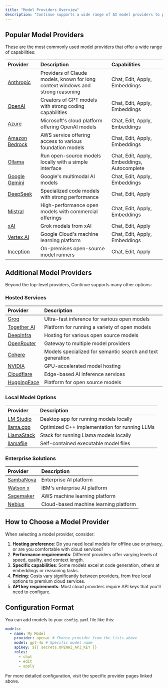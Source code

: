 ```yaml
---
title: "Model Providers Overview"
description: "Continue supports a wide range of AI model providers to power different features like chat, code editing, autocompletion, and embeddings. This overview helps you navigate through the available options and find the right provider for your needs."
---
```


## Popular Model Providers

These are the most commonly used model providers that offer a wide range of capabilities:

| Provider                                                       | Description                                                                     | Capabilities                                |
| :------------------------------------------------------------- | :------------------------------------------------------------------------------ | :------------------------------------------ |
| [Anthropic](/customize/model-providers/top-level/anthropic)    | Providers of Claude models, known for long context windows and strong reasoning | Chat, Edit, Apply, Embeddings               |
| [OpenAI](/customize/model-providers/top-level/openai)          | Creators of GPT models with strong coding capabilities                          | Chat, Edit, Apply, Embeddings               |
| [Azure](/customize/model-providers/top-level/azure)            | Microsoft's cloud platform offering OpenAI models                               | Chat, Edit, Apply, Embeddings               |
| [Amazon Bedrock](/customize/model-providers/top-level/bedrock) | AWS service offering access to various foundation models                        | Chat, Edit, Apply, Embeddings               |
| [Ollama](/customize/model-providers/top-level/ollama)          | Run open-source models locally with a simple interface                          | Chat, Edit, Apply, Embeddings, Autocomplete |
| [Google Gemini](/customize/model-providers/top-level/gemini)   | Google's multimodal AI models                                                   | Chat, Edit, Apply, Embeddings               |
| [DeepSeek](/customize/model-providers/top-level/deepseek)      | Specialized code models with strong performance                                 | Chat, Edit, Apply                           |
| [Mistral](/customize/model-providers/top-level/mistral)        | High-performance open models with commercial offerings                          | Chat, Edit, Apply, Embeddings               |
| [xAI](/customize/model-providers/top-level/xAI)                | Grok models from xAI                                                            | Chat, Edit, Apply                           |
| [Vertex AI](/customize/model-providers/top-level/vertexai)     | Google Cloud's machine learning platform                                        | Chat, Edit, Apply, Embeddings               |
| [Inception](/customize/model-providers/top-level/inception)    | On-premises open-source model runners                                           | Chat, Edit, Apply                           |

## Additional Model Providers

Beyond the top-level providers, Continue supports many other options:

### Hosted Services

| Provider                                                               | Description                                                |
| :--------------------------------------------------------------------- | :--------------------------------------------------------- |
| [Groq](/customize/model-providers/more/groq)                           | Ultra-fast inference for various open models               |
| [Together AI](/customize/model-providers/more/together)                | Platform for running a variety of open models              |
| [DeepInfra](/customize/model-providers/more/deepinfra)                 | Hosting for various open source models                     |
| [OpenRouter](/customize/model-providers/more/openrouter)               | Gateway to multiple model providers                        |
| [Cohere](/customize/model-providers/more/cohere)                       | Models specialized for semantic search and text generation |
| [NVIDIA](/customize/model-providers/more/nvidia)                       | GPU-accelerated model hosting                              |
| [Cloudflare](/customize/model-providers/more/cloudflare)               | Edge-based AI inference services                           |
| [HuggingFace](/customize/model-providers/more/huggingfaceinferenceapi) | Platform for open source models                            |

### Local Model Options

| Provider                                                 | Description                                   |
| :------------------------------------------------------- | :-------------------------------------------- |
| [LM Studio](/customize/model-providers/more/lmstudio)    | Desktop app for running models locally        |
| [llama.cpp](/customize/model-providers/more/llamacpp)    | Optimized C++ implementation for running LLMs |
| [LlamaStack](/customize/model-providers/more/llamastack) | Stack for running Llama models locally        |
| [llamafile](/customize/model-providers/more/llamafile)   | Self-contained executable model files         |

### Enterprise Solutions

| Provider                                               | Description                           |
| :----------------------------------------------------- | :------------------------------------ |
| [SambaNova](/customize/model-providers/more/SambaNova) | Enterprise AI platform                |
| [Watson x](/customize/model-providers/more/watsonx)    | IBM's enterprise AI platform          |
| [Sagemaker](/customize/model-providers/more/sagemaker) | AWS machine learning platform         |
| [Nebius](/customize/model-providers/more/nebius)       | Cloud-based machine learning platform |

## How to Choose a Model Provider

When selecting a model provider, consider:

1. **Hosting preference**: Do you need local models for offline use or privacy, or are you comfortable with cloud services?
2. **Performance requirements**: Different providers offer varying levels of speed, quality, and context length.
3. **Specific capabilities**: Some models excel at code generation, others at embeddings or reasoning tasks.
4. **Pricing**: Costs vary significantly between providers, from free local options to premium cloud services.
5. **API key requirements**: Most cloud providers require API keys that you'll need to configure.

## Configuration Format

You can add models to your `config.yaml` file like this:

```yaml
models:
  - name: My Model
    provider: openai # Choose provider from the lists above
    model: gpt-4o # Specific model name
    apiKey: ${{ secrets.OPENAI_API_KEY }}
    roles:
      - chat
      - edit
      - apply
```

For more detailed configuration, visit the specific provider pages linked above.
